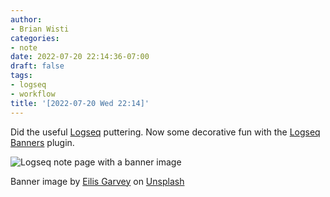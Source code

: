 ```yaml
---
author:
- Brian Wisti
categories:
- note
date: 2022-07-20 22:14:36-07:00
draft: false
tags:
- logseq
- workflow
title: '[2022-07-20 Wed 22:14]'
---
```


Did the useful [Logseq][logseq] puttering. Now some decorative fun with the
[Logseq Banners][banners-plugin] plugin.

[logseq]: https://logseq.com
[banners-plugin]: https://github.com/yoyurec/logseq-banners-plugin

![Logseq note page with a banner image](@img/2022/2022-07-20-logseq-banners.png "It's all pretty!")

Banner image by <a href="https://unsplash.com/@eilisgarvey?utm_source=unsplash&utm_medium=referral&utm_content=creditCopyText">Eilis Garvey</a> on <a href="https://unsplash.com/s/photos/root?utm_source=unsplash&utm_medium=referral&utm_content=creditCopyText">Unsplash</a>

